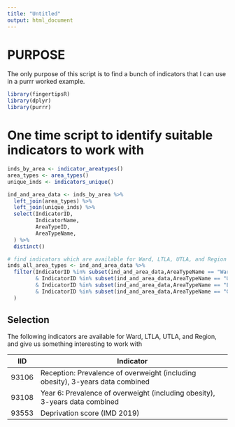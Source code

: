 ```yaml
---
title: "Untitled"
output: html_document
---
```

# PURPOSE
The only purpose of this script is to find a bunch of indicators that I can use in a purrr worked example.


```r
library(fingertipsR)
library(dplyr)
library(purrr)
```


# One time script to identify suitable indicators to work with
```r
inds_by_area <- indicator_areatypes()
area_types <- area_types()
unique_inds <- indicators_unique()

ind_and_area_data <- inds_by_area %>%
  left_join(area_types) %>%
  left_join(unique_inds) %>%
  select(IndicatorID,
         IndicatorName,
         AreaTypeID,
         AreaTypeName,
  ) %>%
  distinct()

# find indicators which are available for Ward, LTLA, UTLA, and Region
inds_all_area_types <- ind_and_area_data %>%
  filter(IndicatorID %in% subset(ind_and_area_data,AreaTypeName == "Ward",IndicatorID)$IndicatorID
         & IndicatorID %in% subset(ind_and_area_data,AreaTypeName == "Upper tier local authorities (post 4/21)",IndicatorID)$IndicatorID
         & IndicatorID %in% subset(ind_and_area_data,AreaTypeName == "Lower tier local authorities (post 4/21)",IndicatorID)$IndicatorID
         & IndicatorID %in% subset(ind_and_area_data,AreaTypeName == "Government Office Region",IndicatorID)$IndicatorID
  )
```


## Selection
The following indicators are available for Ward, LTLA, UTLA, and Region, and give us something interesting to work with

IID     | Indicator
--------|------------------------------------------------------------------------------------
93106   | Reception: Prevalence of overweight (including obesity), 3-years data combined
93108   | Year 6: Prevalence of overweight (including obesity), 3-years data combined
93553   | Deprivation score (IMD 2019)

